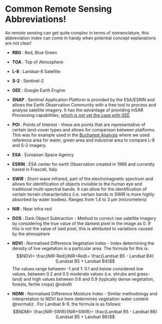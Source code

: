 # Common Remote Sensing Abbreviations!

As remote sensing can get quite complex in terms of nomenclature, this abbreviation index can come in handy when potential concept explanations are not clear!

-   **RBG** : Red, Blue Green

-   **TOA** : Top of Atmosphere

-   **L-8** : Landsat-8 Satellite

-   **S-2** : Sentinel-2

-   **GEE** : Google Earth Engine

-   **SNAP** : Sentinel Application Platform is provided by the ESA/ESRIN and allows the Earth Observation Community with a free tool to process and analyse satellite imagery. It has the advantage of providing InSAR Processing capabilities, [which is not yet the case with GEE](https://gis.stackexchange.com/questions/348182/does-google-earth-engine-have-insar-processing-capabilities-for-sentinel-1-data#:~:text=The%20answer%20is%20no.,flexible%20python%2Dbased%20InSAR%20toolboxes)

-   **POI** : Points of Interest - these are points that are representative of certain land-cover types and allows for comparison between platforms. This was for example used in the [Bucharest Analysis](https://vtesniere.github.io/CASA0023_book/intro.html#Selecting-our-Points-of-Interest) where we used reference area for water, green area and industrial area to compare L-8 and S-2 imagery.

-   **ESA** : European Space Agency

-   **ESRIN** : ESA center for earth Observation created in 1966 and currently based in Frascati, Italy

-   **SWIR** : Short-wave infrared, part of the electromagnetic spectrum and allows for identification of objects invisible to the human eye and traditional multi-spectral bands. It can allow for the identification of certain terrain characteristics (i.e. certain bands in SWIR is more highly absorbed by water bodies). Ranges from 1.4 to 3 µm (micrometers)

-   **NIR** : Near infra-red

-   **DOS** : Dark Object Subtraction - Method to correct raw satellite imagery by considering the true value of the darkest pixel in the image as 0. If this is not the value of said pixel, this is attributed to variations caused by the atmosphere

-   **NDVI** : Normalised Difference Vegetation Index - Index determining the density of live vegetation in a particular area. The formula for this is: $$NDVI= \frac{NIR-Red}{NIR+Red}= \frac{Landsat B5 - Landsat B4} {Landsat B5 + Landsat B4}$$ The values range between -1 and 1: 0.1 and below considered low values, between 0.2 and 0.5 moderate values (i.e. shrubs and grass-land) and high values between 0.6 and 0.9 (typically dense vegetation, forests, fertile crops) @ndvith

-   **NDMI** : Normalised Difference Moisture Index - Similar methodology and interpretation to NDVI but here determines vegetation water content @normaliz . For Landsat 8-9, the formula is as follows: $$NDMI= \frac{NIR-SWIR}{NIR+SWIR}= \frac{Landsat B5 - Landsat B6} {Landsat B5 + Landsat B6}$$
